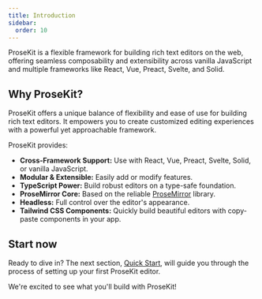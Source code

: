 ```yaml
---
title: Introduction
sidebar:
  order: 10
---
```


ProseKit is a flexible framework for building rich text editors on the web, offering seamless composability and extensibility across vanilla JavaScript and multiple frameworks like React, Vue, Preact, Svelte, and Solid.

## Why ProseKit?

ProseKit offers a unique balance of flexibility and ease of use for building rich text editors. It empowers you to create customized editing experiences with a powerful yet approachable framework.

ProseKit provides:

- **Cross-Framework Support:** Use with React, Vue, Preact, Svelte, Solid, or vanilla JavaScript.
- **Modular & Extensible:** Easily add or modify features.
- **TypeScript Power:** Build robust editors on a type-safe foundation.
- **ProseMirror Core:** Based on the reliable [ProseMirror](https://prosemirror.net/) library.
- **Headless:** Full control over the editor's appearance.
- **Tailwind CSS Components:** Quickly build beautiful editors with copy-paste components in your app.

## Start now

Ready to dive in? The next section, [Quick Start](/getting-started/quick-start), will guide you through the process of setting up your first ProseKit editor.

We're excited to see what you'll build with ProseKit!
